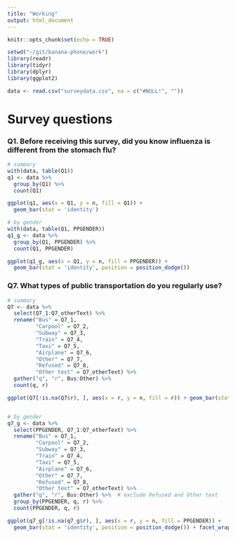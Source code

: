 ```yaml
---
title: "Working"
output: html_document
---
```


```r
knitr::opts_chunk$set(echo = TRUE)

setwd("~/git/banana-phone/work")
library(readr)
library(tidyr)
library(dplyr)
library(ggplot2)

data <- read.csv("surveydata.csv", na = c("#NULL!", ""))
```

# Survey questions
### Q1. Before receiving this survey, did you know influenza is different from the stomach flu?

```r
# summary
with(data, table(Q1))
q1 <- data %>%
  group_by(Q1) %>%
  count(Q1)

ggplot(q1, aes(x = Q1, y = n, fill = Q1)) +
  geom_bar(stat = 'identity')

# by gender
with(data, table(Q1, PPGENDER))
q1_g <- data %>%
  group_by(Q1, PPGENDER) %>%
  count(Q1, PPGENDER)

ggplot(q1_g, aes(x = Q1, y = n, fill = PPGENDER)) +
  geom_bar(stat = 'identity', position = position_dodge())

```



### Q7. What types of public transportation do you regularly use?

```r
# summary
Q7 <- data %>%
  select(Q7_1:Q7_otherText) %>%
  rename("Bus" = Q7_1,
         "Carpool" = Q7_2,
         "Subway" = Q7_3,
         "Train" = Q7_4,
         "Taxi" = Q7_5,
         "Airplane" = Q7_6,
         "Other" = Q7_7,
         "Refused" = Q7_8,
         "Other text" = Q7_otherText) %>%
  gather("q", "r", Bus:Other) %>%
  count(q, r)

ggplot(Q7[!is.na(Q7$r), ], aes(x = r, y = n, fill = r)) + geom_bar(stat = 'identity', position = position_dodge()) + facet_wrap(~q)


# by gender
q7_g <- data %>%
  select(PPGENDER, Q7_1:Q7_otherText) %>%
  rename("Bus" = Q7_1,
         "Carpool" = Q7_2,
         "Subway" = Q7_3,
         "Train" = Q7_4,
         "Taxi" = Q7_5,
         "Airplane" = Q7_6,
         "Other" = Q7_7,
         "Refused" = Q7_8,
         "Other text" = Q7_otherText) %>%
  gather("q", "r", Bus:Other) %>%  # exclude Refused and Other text
  group_by(PPGENDER, q, r) %>%
  count(PPGENDER, q, r)

ggplot(q7_g[!is.na(q7_g$r), ], aes(x = r, y = n, fill = PPGENDER)) +
  geom_bar(stat = 'identity', position = position_dodge()) + facet_wrap(~q)

```





